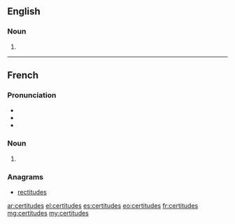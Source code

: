 ==English==

===Noun===
{{head|en|plural}}

# {{plural of|certitude|lang=en}}

----

==French==

===Pronunciation===
* {{IPA|/sɛʁ.ti.tyd/|lang=fr}}
* {{homophones|certitude|lang=fr}}
* {{hyphenation|cer|ti|tudes|lang=fr}}

===Noun===
{{head|fr|plural}} {{g|f-p}}

# {{plural of|certitude|lang=fr}}

===Anagrams===
* [[rectitudes#French|rectitudes]]

[[ar:certitudes]]
[[el:certitudes]]
[[es:certitudes]]
[[eo:certitudes]]
[[fr:certitudes]]
[[mg:certitudes]]
[[my:certitudes]]